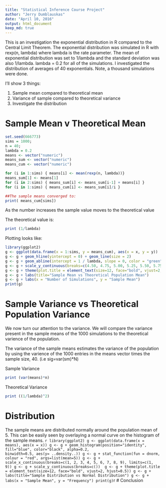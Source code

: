 ---
title: "Statistical Inference Course Project"
author: "Jerry Dumblauskas"
date: "April 10, 2016"
output: html_document
keep_md: true
---

This is an investigation the exponential distribution in R compared to the Central Limit Theorem. The exponential distribution was simulated in R with rexp(n, lambda) where lambda is the rate parameter. The mean of exponential distribution was set to 1/lambda and the standard deviation was also 1/lambda. lambda = 0.2 for all of the simulations. I investigated the distribution of averages of 40 exponentials. Note, a thousand simulations were done.

I'll show 3 things:

  1. Sample mean compared to theoretical mean
  2. Variance of sample compared to theoretical variance
  3. Investigate the distribution

# Sample Mean v Theoretical Mean

```{r}
set.seed(666773)
sims = 1000; 
n = 40; 
lambda = 0.2
means <- vector("numeric")
means_sum <- vector("numeric")
means_cum <- vector("numeric")

for (i in 1:sims) { means[i] <- mean(rexp(n, lambda))}
means_sum[1] <- means[1]
for (i in 2:sims) { means_sum[i] <- means_sum[i-1] + means[i] }
for (i in 1:sims) { means_cum[i] <- means_sum[i]/i }

##The sample means converged to:
print( means_cum[sims])
```

As the number increases the sample value moves to the theoretical value

The theoretical value is:
```{r}
print (1/lambda)
```
Plotting looks like:
```{r}
library(ggplot2)
g <- ggplot(data.frame(x = 1:sims, y = means_cum), aes(x = x, y = y))
g <- g + geom_hline(yintercept = 0) + geom_line(size = 2)
g <- g + geom_abline(intercept = 1 / lambda, slope = 0, color = "green", size = 1)
g <- g + scale_y_continuous(breaks=c(4.50, 4.75, 5.00, 5.25, 5.50, 5.75), limits=c(4.25, 6))
g <- g + theme(plot.title = element_text(size=12, face="bold", vjust=2, hjust=0.5))
g <- g + labs(title="Sample Mean vs Theoretical Population Mean")
g <- g + labs(x = "Number of Simulations", y = "Sample Mean")
print(g) 
```

# Sample Variance vs Theoretical Population Variance
We now turn our attention to the variance. We will compare the variance present in the sample means of the 1000 simulations to the theoretical varience of the population.

The variance of the sample means estimates the variance of the population by using the varience of the 1000 entries in the means vector times the sample size, 40. (i.e sig=var(sm)*N)

Sample Variance
```{r}
print (var(means)*n)

```

Theoretical Variance
```{r}
print ((1/lambda)^2)
```

# Distribution
The sample means are distributed normally around the population mean of 5. This can be easily seen by overlaying a normal curve on the histogram of the sample means.
```{r}
library(ggplot2)
g <- ggplot(data.frame(x = means), aes(x = x))
g <- g + geom_histogram(position="identity", fill="blue", color="black", alpha=0.2, 
                        binwidth=0.5, aes(y= ..density..))
g <- g + stat_function(fun = dnorm, colour = "red", args=list(mean=5))
g <- g + scale_x_continuous(breaks=c(1, 2, 3, 4, 5, 6, 7, 8, 9), limits=c(1, 9))
g <- g + scale_y_continuous(breaks=c()) 
g <- g + theme(plot.title = element_text(size=12, face="bold", vjust=2, hjust=0.5))
g <- g + labs(title="Sample Distribution vs Normal Distribution")
g <- g + labs(x = "Sample Mean", y = "Frequency")
print(g) 
```{r}

# Conclusion